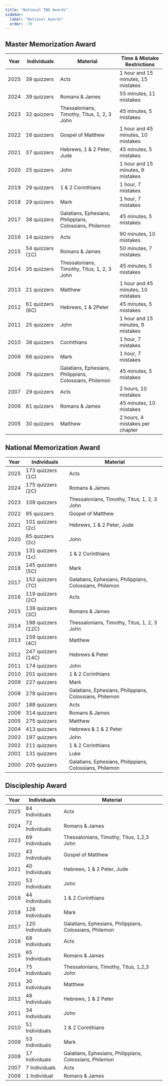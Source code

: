 ```yaml
---
title: "National TBQ Awards"
sidebar:
  label: "National Awards"
  order: -70
---
```


## Master Memorization Award

| Year | Individuals      | Material                                                | Time & Mistake Restrictions        |
| ---- | ---------------- | ------------------------------------------------------- | ---------------------------------- |
| 2025 | 39 quizzers      | Acts                                                    | 1 hour and 15 minutes, 15 mistakes |
| 2024 | 39 quizzers      | Romans & James                                          | 55 minutes, 11 mistakes            |
| 2023 | 32 quizzers      | Thessalonians, Timothy, Titus, 1, 2, 3 John             | 45 minutes, 5 mistakes             |
| 2022 | 16 quizzers      | Gospel of Matthew                                       | 1 hour and 45 minutes, 10 mistakes |
| 2021 | 37 quizzers      | Hebrews, 1 & 2 Peter, Jude                              | 45 minutes, 5 mistakes             |
| 2020 | 25 quizzers      | John                                                    | 1 hour and 15 minutes, 9 mistakes  |
| 2019 | 29 quizzers      | 1 & 2 Corinthians                                       | 1 hour, 7 mistakes                 |
| 2018 | 29 quizzers      | Mark                                                    | 1 hour, 7 mistakes                 |
| 2017 | 38 quizzers      | Galatians, Ephesians, Philippians, Colossians, Philemon | 45 minutes, 5 mistakes             |
| 2016 | 14 quizzers      | Acts                                                    | 90 minutes, 10 mistakes            |
| 2015 | 54 quizzers (1C) | Romans & James                                          | 50 minutes, 7 mistakes             |
| 2014 | 35 quizzers      | Thessalonians, Timothy, Titus, 1, 2, 3 John             | 45 minutes, 5 mistakes             |
| 2013 | 21 quizzers      | Matthew                                                 | 1 hour and 45 minutes, 10 mistakes |
| 2012 | 61 quizzers (6C) | Hebrews, 1 & 2Peter                                     | 45 minutes, 5 mistakes             |
| 2011 | 25 quizzers      | John                                                    | 1 hour and 15 minutes, 9 mistakes  |
| 2010 | 38 quizzers      | Corinthians                                             | 1 hour, 7 mistakes                 |
| 2009 | 66 quizzers      | Mark                                                    | 1 hour, 7 mistakes                 |
| 2008 | 79 quizzers      | Galatians, Ephesians, Philippians, Colossians, Philemon | 45 minutes, 5 mistakes             |
| 2007 | 29 quizzers      | Acts                                                    | 2 hours, 10 mistakes               |
| 2006 | 81 quizzers      | Romans & James                                          | 45 minutes, 10 mistakes            |
| 2005 | 30 quizzers      | Matthew                                                 | 2 hours, 4 mistakes per chapter    |

## National Memorization Award

| Year | Individuals        | Material                                                |
| ---- | ------------------ | ------------------------------------------------------- |
| 2025 | 173 quizzers (1C)  | Acts                                                    |
| 2024 | 175 quizzers (2C)  | Romans & James                                          |
| 2023 | 109 quizzers       | Thessalonians, Timothy, Titus, 1, 2, 3 John             |
| 2022 | 95 quizzers        | Gospel of Matthew                                       |
| 2021 | 101 quizzers (2c)  | Hebrews, 1 & 2 Peter, Jude                              |
| 2020 | 85 quizzers (2c)   | John                                                    |
| 2019 | 131 quizzers (1c)  | 1 & 2 Corinthians                                       |
| 2018 | 145 quizzers (5C)  | Mark                                                    |
| 2017 | 152 quizzers (7C)  | Galatians, Ephesians, Philippians, Colossians, Philemon |
| 2016 | 119 quizzers (2C)  | Acts                                                    |
| 2015 | 139 quizzers (3C)  | Romans & James                                          |
| 2014 | 198 quizzers (12C) | Thessalonians, Timothy, Titus, 1, 2, 3 John             |
| 2013 | 159 quizzers (4C)  | Matthew                                                 |
| 2012 | 247 quizzers (14C) | Hebrews & Peter                                         |
| 2011 | 174 quizzers       | John                                                    |
| 2010 | 201 quizzers       | 1 & 2 Corinthians                                       |
| 2009 | 227 quizzers       | Mark                                                    |
| 2008 | 278 quizzers       | Galatians, Ephesians, Philippians, Colossians, Philemon |
| 2007 | 188 quizzers       | Acts                                                    |
| 2006 | 314 quizzers       | Romans & James                                          |
| 2005 | 275 quizzers       | Matthew                                                 |
| 2004 | 413 quizzers       | Hebrews & 1 & 2 Peter                                   |
| 2003 | 197 quizzers       | John                                                    |
| 2002 | 211 quizzers       | 1 & 2 Corinthians                                       |
| 2001 | 131 quizzers       | Luke                                                    |
| 2000 | 205 quizzers       | Galatians, Ephesians, Philippians, Colossians, Philemon |

## Discipleship Award

| Year | Individuals     | Material                                                |
| ---- | --------------- | ------------------------------------------------------- |
| 2025 | 84 Individuals  | Acts                                                    |
| 2024 | 72 Individuals  | Romans & James                                          |
| 2023 | 69 Individuals  | Thessalonians, Timothy, Titus, 1,2,3 John               |
| 2022 | 43 Individuals  | Gospel of Matthew                                       |
| 2021 | 40 Individuals  | Hebrews, 1 & 2 Peter, Jude                              |
| 2020 | 53 Individuals  | John                                                    |
| 2019 | 44 Individuals  | 1 & 2 Corinthians                                       |
| 2018 | 126 Individuals | Mark                                                    |
| 2017 | 120 Individuals | Galatians, Ephesians, Philippians, Colossians, Philemon |
| 2016 | 68 Individuals  | Acts                                                    |
| 2015 | 65 Individuals  | Romans & James                                          |
| 2014 | 75 Individuals  | Thessalonians, Timothy, Titus, 1,2,3 John               |
| 2013 | 30 Individuals  | Matthew                                                 |
| 2012 | 48 Individuals  | Hebrews, 1 & 2 Peter                                    |
| 2011 | 34 Individuals  | John                                                    |
| 2010 | 51 Individuals  | 1 & 2 Corinthians                                       |
| 2009 | 53 Individuals  | Mark                                                    |
| 2008 | 17 Individuals  | Galatians, Ephesians, Philippians, Colossians, Philemon |
| 2007 | 7 Individuals   | Acts                                                    |
| 2006 | 1 Individual    | Romans & James                                          |
